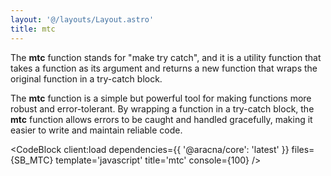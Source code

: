 ```yaml
---
layout: '@/layouts/Layout.astro'
title: mtc
---
```



The **mtc** function stands for "make try catch", and it is a utility function that takes a function as its argument and returns a new function that wraps the original function in a try-catch block.

The **mtc** function is a simple but powerful tool for making functions more robust and error-tolerant. By wrapping a function in a try-catch block, the **mtc** function allows errors to be caught and handled gracefully, making it easier to write and maintain reliable code.

<CodeBlock
  client:load
  dependencies={{ '@aracna/core': 'latest' }}
  files={SB_MTC}
  template='javascript'
  title='mtc'
  console={100}
/>
